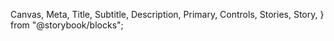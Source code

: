   Canvas,
  Meta,
  Title,
  Subtitle,
  Description,
  Primary,
  Controls,
  Stories,
  Story,
} from "@storybook/blocks";


<Meta of={FootnoteLinkStories} />
<Title />

`import { FootnoteLink } from '@nds_core/nds'`

### PROPS & METHODS

<Controls />

### Usage criteria

- `FootnoteLink` inherits their parent element’s text size and colour
- Avoid using `FootnoteLink` if there is only one annotation on a page. The annotation can be part of the content instead
- Must wrap `FootnoteLink` in a `Text`, `Heading`, or `DisplayHeading` component
- May be used in `PriceLockup`, see [FootnoteLink with PriceLockup](/docs/core-components-typography-pricelockup--documentation)

<Canvas of={FootnoteLinkStories.MinimalUsage} />

### FootnoteLink and other core components

`FootnoteLink` works well with the following core components:

- [PriceLockup](/docs/core-components-typography-pricelockup--documentation)
- [DisplayHeading](/docs/core-components-typography-displayheading--documentation)
- [Heading](/docs/core-components-typography-heading--documentation)
- [Text](/docs/core-components-typography-text--documentation)

<Canvas of={FootnoteLinkStories.WithCoreComponents} />